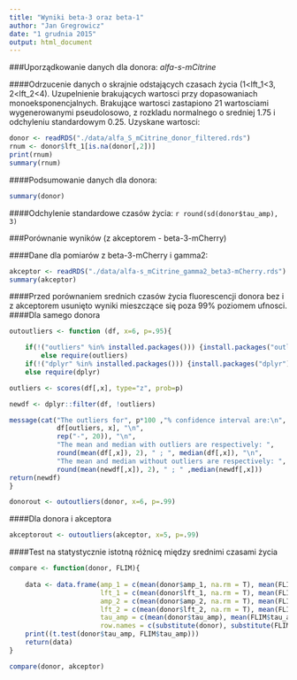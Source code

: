 ```yaml
---
title: "Wyniki beta-3 oraz beta-1"
author: "Jan Gregrowicz"
date: "1 grudnia 2015"
output: html_document
---
```


###Uporządkowanie danych dla donora: *alfa-s-mCitrine*

####Odrzucenie danych o skrajnie odstających czasach życia (1<lft_1<3, 2<lft_2<4). Uzupelnienie brakujących wartosci przy dopasowaniach monoeksponencjalnych. Brakujące wartosci zastapiono 21 wartosciami wygenerowanymi pseudolosowo, z rozkladu normalnego o sredniej 1.75 i odchyleniu standardowym 0.25. Uzyskane wartosci:

```r
donor <- readRDS("./data/alfa_S_mCitrine_donor_filtered.rds")
rnum <- donor$lft_1[is.na(donor[,2])]
print(rnum)
summary(rnum)
```

####Podsumowanie danych dla donora:
```r
summary(donor)
```

####Odchylenie standardowe czasów życia: `r round(sd(donor$tau_amp), 3)`

###Porównanie wyników (z akceptorem - beta-3-mCherry)

####Dane dla pomiarów z beta-3-mCherry i gamma2:
```r
akceptor <- readRDS("./data/alfa-s_mCitrine_gamma2_beta3-mCherry.rds")
summary(akceptor)
```

####Przed porównaniem srednich czasów życia fluorescencji donora bez i z akceptorem usunięto wyniki mieszczące się poza 99% poziomem ufnosci. 
####Dla samego donora

```r
outoutliers <- function (df, x=6, p=.95){

    if(!("outliers" %in% installed.packages())) {install.packages("outliers")}
        else require(outliers)
    if(!("dplyr" %in% installed.packages())) {install.packages("dplyr")}
    else require(dplyr)

outliers <- scores(df[,x], type="z", prob=p)

newdf <- dplyr::filter(df, !outliers)

message(cat("The outliers for", p*100 ,"% confidence interval are:\n", 
            df[outliers, x], "\n",
            rep("-", 20)), "\n", 
            "The mean and median with outliers are respectively: ", 
            round(mean(df[,x]), 2), " ; ", median(df[,x]), "\n",
            "The mean and median without outliers are respectively: ", 
            round(mean(newdf[,x]), 2), " ; " ,median(newdf[,x]))
return(newdf)
}

donorout <- outoutliers(donor, x=6, p=.99)
```

####Dla donora i akceptora
```r
akceptorout <- outoutliers(akceptor, x=5, p=.99)
```

####Test na statystycznie istotną różnicę między srednimi czasami życia
```r
compare <- function(donor, FLIM){
    
    data <- data.frame(amp_1 = c(mean(donor$amp_1, na.rm = T), mean(FLIM$amp_1)), 
                       lft_1 = c(mean(donor$lft_1, na.rm = T), mean(FLIM$lft_1)), 
                       amp_2 = c(mean(donor$amp_2, na.rm = T), mean(FLIM$amp_2)), 
                       lft_2 = c(mean(donor$lft_2, na.rm = T), mean(FLIM$lft_2)),
                       tau_amp = c(mean(donor$tau_amp), mean(FLIM$tau_amp)),
                       row.names = c(substitute(donor), substitute(FLIM)))
    print((t.test(donor$tau_amp, FLIM$tau_amp)))
    return(data)
}

compare(donor, akceptor)
```